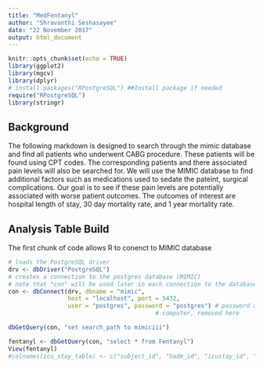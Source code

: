 ```yaml
---
title: "MedFentanyl"
author: "Shravanthi Seshasayee"
date: "22 November 2017"
output: html_document
---
```


```r
knitr::opts_chunk$set(echo = TRUE)
library(ggplot2)
library(mgcv)
library(dplyr)
# install.packages("RPostgreSQL") ##Install package if needed
require("RPostgreSQL")
library(stringr)
```

## Background
The following markdown is designed to search through the mimic database and find all patients who underwent CABG procedure. These patients will be found using CPT codes. The corresponding patients and there associated pain levels will also be searched for. We will use the MIMIC database to find additional factors such as medications used to sedate the pateint, surgical complications. Our goal is to see if these pain levels are potentially associated with worse patient outcomes. The outcomes of interest are hospital length of stay, 30 day mortality rate, and 1 year mortality rate. 

## Analysis Table Build
The first chunk of code allows R to conenct to MIMIC database 
```r
# loads the PostgreSQL driver
drv <- dbDriver("PostgreSQL") 
# creates a connection to the postgres database (MIMIC)
# note that "con" will be used later in each connection to the database
con <- dbConnect(drv, dbname = "mimic",
                 host = "localhost", port = 5432,
                 user = "postgres", password = "postgres") # password and username were specific to my 
                                          # computer, removed here

dbGetQuery(con, "set search_path to mimiciii")
```
```r
fentanyl <- dbGetQuery(con, "select * from Fentanyl")
View(fentanyl)
#colnames(icu_stay_table) <- c("subject_id", "hadm_id", "icustay_id", "intime", "icu_los")
```

```r

```

